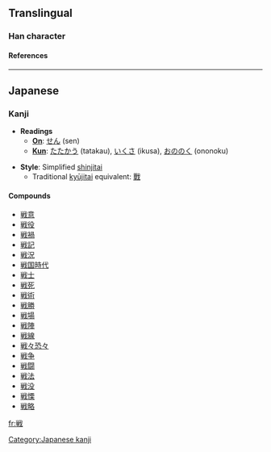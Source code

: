 {{ja-forms|{{zh-lookup|戦}}|[[战]]|[[戰]]}}

==Translingual==
===Han character===
{{Han char|rn=62|rad=戈|as=08|sn=12|so=|four=|canj=火十戈 (FJI)|cmean=[[war]], [[fighting]], [[battle]]}}
====References====
{{Han ref|kx=0413.241|dkj=11631|dj=0756.230|hdz=21409.041|uh=6226|ud=25126}}
----

==Japanese==
===Kanji===


* '''Readings'''
** '''[[On]]''': [[せん]] (sen)
** '''[[Kun]]''': [[たたかう]] (tatakau), [[いくさ]] (ikusa), [[おののく]] (ononoku)

* '''Style''': Simplified [[shinjitai]]
** Traditional [[kyūjitai]] equivalent: [[戰]] 

====Compounds====
*[[戦意]]
*[[戦役]]
*[[戦禍]]
*[[戦記]]
*[[戦況]]
*[[戦国時代]]
*[[戦士]]
*[[戦死]]
*[[戦術]]
*[[戦勝]]
*[[戦場]]
*[[戦陣]]
*[[戦線]]
*[[戦々恐々]]
*[[戦争]]
*[[戦闘]]
*[[戦法]]
*[[戦没]]
*[[戦慄]]
*[[戦略]]


[[Category:Japanese kanji]]

[[fr:戦]]